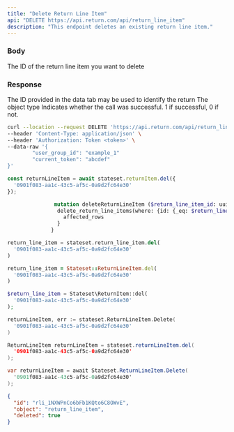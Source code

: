```yaml
---
title: "Delete Return Line Item"
api: "DELETE https://api.return.com/api/return_line_item"
description: "This endpoint deletes an existing return line item."
---
```


### Body

<ParamField body="id" type="string">
  The ID of the return line item you want to delete
</ParamField>

### Response

<ResponseField name="id" type="string">
  The ID provided in the data tab may be used to identify the return
</ResponseField>

<ResponseField name="object" type="string">
  The object type
</ResponseField>

<ResponseField name="success" type="number">
  Indicates whether the call was successful. 1 if successful, 0 if not.
</ResponseField>

<RequestExample>

```bash cURL
curl --location --request DELETE 'https://api.return.com/api/return_line_item' \
--header 'Content-Type: application/json' \
--header 'Authorization: Token <token>' \
--data-raw '{
		"user_group_id": "example_1"
		"current_token": "abcdef"
}'
```

```js Node.js
const returnLineItem = await stateset.returnItem.del({
  '0901f083-aa1c-43c5-af5c-0a9d2fc64e30'
});

```

```graphQL GraphQL
               mutation deleteReturnLineItem ($return_line_item_id: uuid!) {
                delete_return_line_items(where: {id: {_eq: $return_line_item_id}}) {
                  affected_rows
                }
              }
```

```python Python
return_line_item = stateset.return_line_item.del(
  '0901f083-aa1c-43c5-af5c-0a9d2fc64e30'
)

```

```ruby Ruby
return_line_item = Stateset::ReturnLineItem.del(
  '0901f083-aa1c-43c5-af5c-0a9d2fc64e30'
)

```

```php PHP
$return_line_item = Stateset\ReturnItem::del(
  '0901f083-aa1c-43c5-af5c-0a9d2fc64e30'
);

```

```go Golang
returnLineItem, err := stateset.ReturnLineItem.Delete(
  '0901f083-aa1c-43c5-af5c-0a9d2fc64e30'
)

```

```java Java
ReturnLineItem returnLineItem = stateset.returnLineItem.del(
  '0901f083-aa1c-43c5-af5c-0a9d2fc64e30'
);

```

```csharp C#
var returnLineItem = await Stateset.ReturnLineItem.Delete(
  '0901f083-aa1c-43c5-af5c-0a9d2fc64e30'
);

```

</RequestExample>

<ResponseExample>

```json Response
{
  "id": "rli_1NXWPnCo6bFb1KQto6C8OWvE",
  "object": "return_line_item",
  "deleted": true
}

```

</ResponseExample>
